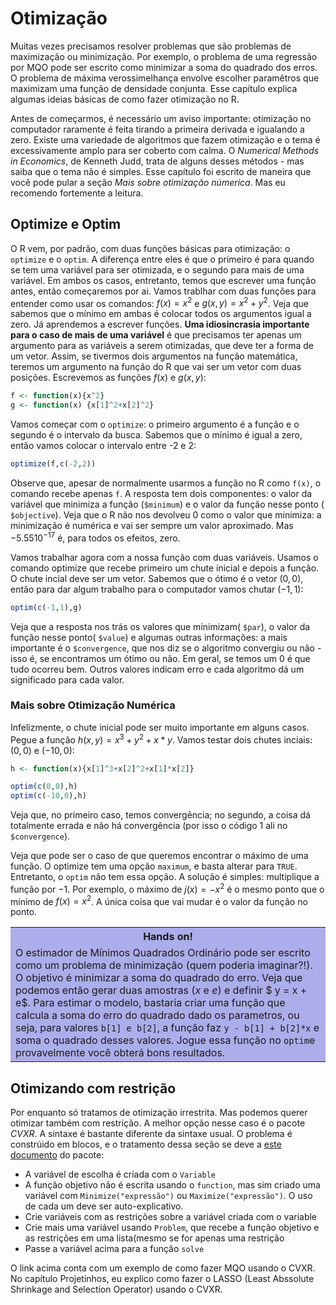 # Otimização

Muitas vezes precisamos resolver problemas que são problemas de maximização ou minimização. Por exemplo, o problema de uma regressão por MQO pode ser escrito como minimizar a soma do quadrado dos erros. O problema de máxima verossimelhança envolve escolher paramêtros que maximizam uma função de densidade conjunta. Esse capítulo explica algumas ideias básicas de como fazer otimização no R. 

Antes de começarmos, é necessário um aviso importante: otimização no computador raramente é feita tirando a primeira derivada e igualando a zero. Existe uma variedade de algoritmos que fazem otimização e o tema é excessivamente amplo para ser coberto com calma. O *Numerical Methods in Economics*, de Kenneth Judd, trata de alguns desses métodos - mas saiba que o tema não é simples. Esse capítulo foi escrito de maneira que você pode pular a seção *Mais sobre otimização númerica*. Mas eu recomendo fortemente a leitura. 

## Optimize e Optim

O R vem, por padrão, com duas funções básicas para otimização: o `optimize` e o `optim`. A diferença entre eles é que o primeiro é para quando se tem uma variável para ser otimizada, e o segundo para mais de uma variável. Em ambos os casos, entretanto, temos que escrever uma função antes, então começaremos por ai. Vamos trablhar com duas funções para entender como usar os comandos: $f(x)=x^2$ e $g(x,y)=x^2+y^2$. Veja que sabemos que o mínimo em ambas é colocar todos os argumentos igual a zero. Já aprendemos a escrever funções. **Uma idiosincrasia importante para o caso de mais de uma variável** é que precisamos ter apenas um argumento para as variáveis a serem otimizadas, que deve ter a forma de um vetor. Assim, se tivermos dois argumentos na função matemática, teremos um argumento na função do R que vai ser um vetor com duas posições. Escrevemos as funções $f(x)$ e $g(x,y)$:

```r
f <- function(x){x^2}
g <- function(x) {x[1]^2+x[2]^2}
```

Vamos começar com o `optimize`: o primeiro argumento é a função e o segundo é o intervalo da busca. Sabemos que o mínimo é igual a zero, então vamos colocar o intervalo entre -2 e 2:

```r
optimize(f,c(-2,2))
```

Observe que, apesar de normalmente usarmos a função no R como `f(x)`, o comando recebe apenas `f`. A resposta tem dois componentes: o valor da variável que minimiza a função (`$minimum`) e o valor da função nesse ponto ( `$objective`). Veja que o R não nos devolveu 0 como o valor que minimiza: a minimização é numérica e vai ser sempre um valor aproximado. Mas $-5.55 10^{-17}$ é, para todos os efeitos, zero. 

Vamos trabalhar agora com a nossa função com duas variáveis. Usamos o comando optimize que recebe primeiro um chute inicial e depois a função. O chute incial deve ser um vetor. Sabemos que o ótimo é o vetor $(0,0)$, então para dar algum trabalho para o computador vamos chutar $(-1,1)$:

```r
optim(c(-1,1),g)
```

Veja que a resposta nos trás os valores que minimizam( `$par`), o valor da função nesse ponto( `$value`) e algumas outras informações: a mais importante é o `$convergence`, que nos diz se o algoritmo convergiu ou não - isso é, se encontramos um ótimo ou não. Em geral, se temos um 0 é que tudo ocorreu bem. Outros valores indicam erro e cada algoritmo dá um significado para cada valor. 

### Mais sobre Otimização Numérica

Infelizmente, o chute inicial pode ser muito importante em alguns casos. Pegue a função $h(x,y)=x^3+y^2+x*y$. Vamos testar dois chutes inciais: $(0,0)$ e $(-10,0)$:

```r

h <- function(x){x[1]^3+x[2]^2+x[1]*x[2]}

optim(c(0,0),h)
optim(c(-10,0),h)  


```

Veja que, no primeiro caso, temos convergência; no segundo, a coisa dá totalmente errada e não há convergência (por isso o código 1 ali no `$convergence`).

Veja que pode ser o caso de que queremos encontrar o máximo de uma função. O optimize tem uma opção `maximum`, e basta alterar para `TRUE`. Entretanto, o `optim` não tem essa opção. A solução é simples: multiplique a função por $-1$. Por exemplo, o máximo de $j(x)=- x^2$ é o mesmo ponto que o mínimo de $f(x)=x^2$. A única coisa que vai mudar é o valor da função no ponto.

<table>
<tr>
<th bgcolor="#adadeb">Hands on!</th>
</tr>

<tr>
<td bgcolor="#adadeb">
O estimador de Mínimos Quadrados Ordinário pode ser escrito como um problema de minimização (quem poderia imaginar?!). O objetivo é minimizar a soma do quadrado do erro. Veja que podemos então gerar duas amostras ($x$ e $e$) e definir $ y = x + e$. Para estimar o modelo, bastaria criar uma função que calcula a soma do erro do quadrado dado os parametros, ou seja, para valores `b[1] e b[2]`, a função faz `y - b[1] + b[2]*x` e soma o quadrado desses valores. Jogue essa função no `optim`e provavelmente você obterá bons resultados.  
</td>
</tr>
</table>

## Otimizando com restrição

Por enquanto só tratamos de otimização irrestrita. Mas podemos querer otimizar também com restrição. A melhor opção nesse caso é o pacote *CVXR*. A sintaxe é bastante diferente da sintaxe usual. O problema é constrúido em blocos, e o tratamento dessa seção se deve a [este documento](https://cran.r-project.org/web/packages/CVXR/vignettes/cvxr_intro.html) do pacote:

* A variável de escolha é criada com o `Variable`
* A função objetivo não é escrita usando o `function`, mas sim criado uma variável com `Minimize("expressão")` ou `Maximize("expressão")`. O uso de cada um deve ser auto-explicativo. 
* Crie variáveis com as restrições sobre a variável criada com o variable
* Crie mais uma variável usando `Problem`, que recebe a função objetivo e as restrições em uma lista(mesmo se for apenas uma restrição
* Passe a variável acima para a função `solve`

O link acima conta com um exemplo de como fazer MQO usando o CVXR. No capítulo Projetinhos, eu explico como fazer o LASSO (Least Abssolute Shrinkage and Selection Operator) usando o CVXR. 
